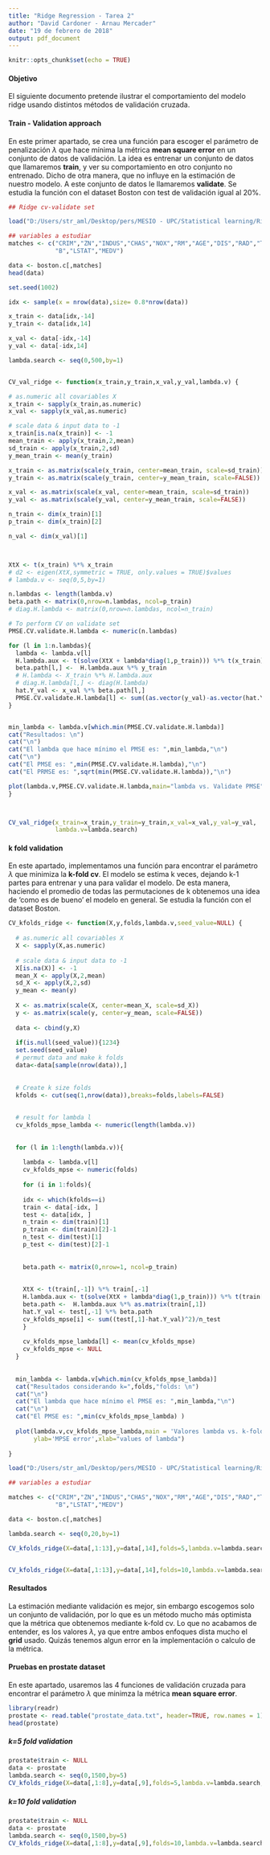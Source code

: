```yaml
---
title: "Ridge Regression - Tarea 2"
author: "David Cardoner - Arnau Mercader"
date: "19 de febrero de 2018"
output: pdf_document
---
```


```r
knitr::opts_chunk$set(echo = TRUE)
```

#### Objetivo

El siguiente documento pretende ilustrar el comportamiento del modelo ridge usando distintos métodos de validación cruzada.


#### Train - Validation approach

En este primer apartado, se crea una función para escoger el parámetro de penalización $\lambda$ que hace mínima la métrica __mean square error__ en un conjunto de datos de validación. La idea es entrenar un conjunto de datos que llamaremos __train__, y ver su comportamiento en otro conjunto no entrenado. Dicho de otra manera, que no influye en la estimación de nuestro modelo. A este conjunto de datos le llamaremos __validate__.  Se estudia la función con el dataset Boston con test de validación igual al 20%.


```r

## Ridge cv-validate set

load("D:/Users/str_aml/Desktop/pers/MESIO - UPC/Statistical learning/Ridge - Lasso - Notes/boston.Rdata")

## variables a estudiar
matches <- c("CRIM","ZN","INDUS","CHAS","NOX","RM","AGE","DIS","RAD","TAX","PTRATIO",
             "B","LSTAT","MEDV")

data <- boston.c[,matches]
head(data)

set.seed(1002)

idx <- sample(x = nrow(data),size= 0.8*nrow(data))

x_train <- data[idx,-14]
y_train <- data[idx,14]

x_val <- data[-idx,-14]
y_val <- data[-idx,14]

lambda.search <- seq(0,500,by=1)


CV_val_ridge <- function(x_train,y_train,x_val,y_val,lambda.v) {

# as.numeric all covariables X
x_train <- sapply(x_train,as.numeric)
x_val <- sapply(x_val,as.numeric)

# scale data & input data to -1
x_train[is.na(x_train)] <- -1
mean_train <- apply(x_train,2,mean)
sd_train <- apply(x_train,2,sd)
y_mean_train <- mean(y_train)

x_train <- as.matrix(scale(x_train, center=mean_train, scale=sd_train))
y_train <- as.matrix(scale(y_train, center=y_mean_train, scale=FALSE))

x_val <- as.matrix(scale(x_val, center=mean_train, scale=sd_train))
y_val <- as.matrix(scale(y_val, center=y_mean_train, scale=FALSE))

n_train <- dim(x_train)[1]
p_train <- dim(x_train)[2]

n_val <- dim(x_val)[1]



XtX <- t(x_train) %*% x_train 
# d2 <- eigen(XtX,symmetric = TRUE, only.values = TRUE)$values
# lambda.v <- seq(0,5,by=1)

n.lambdas <- length(lambda.v)
beta.path <- matrix(0,nrow=n.lambdas, ncol=p_train)
# diag.H.lambda <- matrix(0,nrow=n.lambdas, ncol=n_train)

# To perform CV on validate set
PMSE.CV.validate.H.lambda <- numeric(n.lambdas)

for (l in 1:n.lambdas){ 
  lambda <- lambda.v[l]
  H.lambda.aux <- t(solve(XtX + lambda*diag(1,p_train))) %*% t(x_train) 
  beta.path[l,] <-  H.lambda.aux %*% y_train
  # H.lambda <- X_train %*% H.lambda.aux 
  # diag.H.lambda[l,] <- diag(H.lambda)
  hat.Y_val <- x_val %*% beta.path[l,]
  PMSE.CV.validate.H.lambda[l] <- sum((as.vector(y_val)-as.vector(hat.Y_val))^2)/n_val
} 


min_lambda <- lambda.v[which.min(PMSE.CV.validate.H.lambda)]
cat("Resultados: \n")
cat("\n")
cat("El lambda que hace mínimo el PMSE es: ",min_lambda,"\n")
cat("\n")
cat("El PMSE es: ",min(PMSE.CV.validate.H.lambda),"\n")
cat("El PRMSE es: ",sqrt(min(PMSE.CV.validate.H.lambda)),"\n")

plot(lambda.v,PMSE.CV.validate.H.lambda,main="lambda vs. Validate PMSE",xlab="Values of lambda",ylab="PMSE Validate set")
}



CV_val_ridge(x_train=x_train,y_train=y_train,x_val=x_val,y_val=y_val,
             lambda.v=lambda.search)


```


#### k fold validation

En este apartado, implementamos una función para encontrar el parámetro $\lambda$ que minimiza la __k-fold cv__. El modelo se estima k veces, dejando k-1 partes para entrenar y una para validar el modelo. De esta manera, haciendo el promedio de todas las permutaciones de k obtenemos una idea de 'como es de bueno' el modelo en general. Se estudia la función con el dataset Boston.

```r



CV_kfolds_ridge <- function(X,y,folds,lambda.v,seed_value=NULL) {
  
  # as.numeric all covariables X
  X <- sapply(X,as.numeric)
  
  # scale data & input data to -1
  X[is.na(X)] <- -1
  mean_X <- apply(X,2,mean)
  sd_X <- apply(X,2,sd)
  y_mean <- mean(y)
  
  X <- as.matrix(scale(X, center=mean_X, scale=sd_X))
  y <- as.matrix(scale(y, center=y_mean, scale=FALSE))
  
  data <- cbind(y,X)
  
  if(is.null(seed_value)){1234}
  set.seed(seed_value)
  # permut data and make k folds
  data<-data[sample(nrow(data)),]
  
  
  # Create k size folds
  kfolds <- cut(seq(1,nrow(data)),breaks=folds,labels=FALSE)
  
  
  # result for lambda l
  cv_kfolds_mpse_lambda <- numeric(length(lambda.v))
  
  
  for (l in 1:length(lambda.v)){ 
    
    lambda <- lambda.v[l]
    cv_kfolds_mpse <- numeric(folds)
    
    for (i in 1:folds){
    
    idx <- which(kfolds==i)
    train <- data[-idx, ]
    test <- data[idx, ]
    n_train <- dim(train)[1]
    p_train <- dim(train)[2]-1
    n_test <- dim(test)[1]
    p_test <- dim(test)[2]-1
    
    
    beta.path <- matrix(0,nrow=1, ncol=p_train)
    
    
    XtX <- t(train[,-1]) %*% train[,-1]
    H.lambda.aux <- t(solve(XtX + lambda*diag(1,p_train))) %*% t(train[,-1])
    beta.path <-  H.lambda.aux %*% as.matrix(train[,1])
    hat.Y_val <- test[,-1] %*% beta.path
    cv_kfolds_mpse[i] <- sum((test[,1]-hat.Y_val)^2)/n_test
    }
    
    cv_kfolds_mpse_lambda[l] <- mean(cv_kfolds_mpse)
    cv_kfolds_mpse <- NULL
  }
  
  
  min_lambda <- lambda.v[which.min(cv_kfolds_mpse_lambda)]
  cat("Resultados considerando k=",folds,"folds: \n")
  cat("\n")
  cat("El lambda que hace mínimo el PMSE es: ",min_lambda,"\n")
  cat("\n")
  cat("El PMSE es: ",min(cv_kfolds_mpse_lambda) )
  
  plot(lambda.v,cv_kfolds_mpse_lambda,main = 'Valores lambda vs. k-fold MSPE',
       ylab='MPSE error',xlab="values of lambda")
  
}

load("D:/Users/str_aml/Desktop/pers/MESIO - UPC/Statistical learning/Ridge - Lasso - Notes/boston.Rdata")

## variables a estudiar

matches <- c("CRIM","ZN","INDUS","CHAS","NOX","RM","AGE","DIS","RAD","TAX","PTRATIO",
             "B","LSTAT","MEDV")

data <- boston.c[,matches]

lambda.search <- seq(0,20,by=1)

CV_kfolds_ridge(X=data[,1:13],y=data[,14],folds=5,lambda.v=lambda.search,seed_value = 12345)


CV_kfolds_ridge(X=data[,1:13],y=data[,14],folds=10,lambda.v=lambda.search,seed_value = 100)


```

#### Resultados

La estimación mediante validación es mejor, sin embargo escogemos solo un conjunto de validación, por lo que es un método mucho más optimista que la métrica que obtenemos mediante k-fold cv. Lo que no acabamos de entender, es los valores $\lambda$, ya que entre ambos enfoques dista mucho el __grid__ usado. Quizás tenemos algun error en la implementación o calculo de la métrica.



#### Pruebas en prostate dataset

En este apartado, usaremos las 4 funciones de validación cruzada para encontrar el parámetro $\lambda$ que minimza la métrica __mean square error__.


```r
library(readr)
prostate <- read.table("prostate_data.txt", header=TRUE, row.names = 1)
head(prostate)
```

\newpage 

##### k=5 fold validation

```r

prostate$train <- NULL
data <- prostate
lambda.search <- seq(0,1500,by=5)
CV_kfolds_ridge(X=data[,1:8],y=data[,9],folds=5,lambda.v=lambda.search,seed_value = 12345)


```

\newpage

##### k=10 fold validation

```r

prostate$train <- NULL
data <- prostate
lambda.search <- seq(0,1500,by=5)
CV_kfolds_ridge(X=data[,1:8],y=data[,9],folds=10,lambda.v=lambda.search,seed_value = 12345)

```

